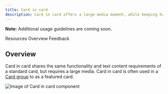 ```yaml
---
title: Card in card
description: Card in card offers a large media moment, while keeping harmony in a card group.
---
```



<ComponentDescription name="Card in card" type="ui" />

<InlineNotification>

**Note:** Additional usage guidelines are coming soon.

</InlineNotification>

<AnchorLinks>

<AnchorLink>Resources</AnchorLink>
<AnchorLink>Overview</AnchorLink>
<AnchorLink>Feedback</AnchorLink>

</AnchorLinks>

<ResourceLinks name="Card in card" type="ui" />

## Overview

Card in card shares the same functionality and text content requirements of a standard card, but requires a large media. Card in card is often used in a [Card group](https://www.ibm.com/standards/carbon/components/card-group) to as a featured card.

<Row>
<Column colMd={8} colLg={8}>

![Image of Card in card component](../../images/component/card-in-card/components--card-in-card.jpg)

</Column>
</Row>

<ComponentFooter name="Card in card" type="ui" />
